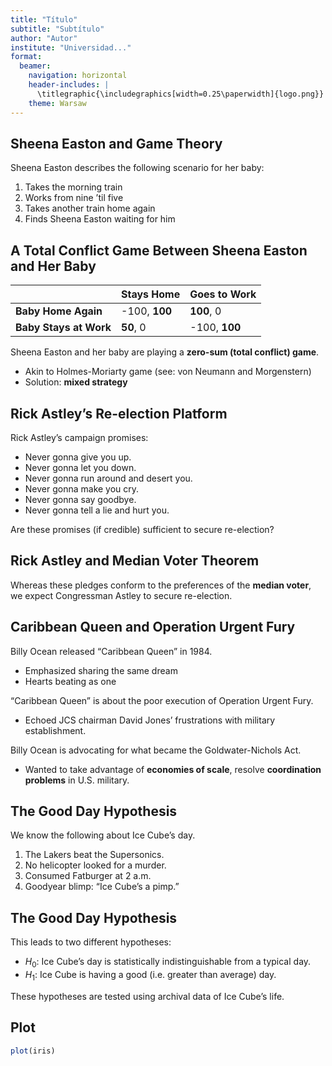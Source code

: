 ```yaml
---
title: "Título"
subtitle: "Subtítulo"
author: "Autor"
institute: "Universidad..."
format: 
  beamer:
    navigation: horizontal
    header-includes: |
      \titlegraphic{\includegraphics[width=0.25\paperwidth]{logo.png}}
    theme: Warsaw
---
```


## Sheena Easton and Game Theory

Sheena Easton describes the following scenario for her baby:

1.  Takes the morning train
2.  Works from nine 'til five
3.  Takes another train home again
4.  Finds Sheena Easton waiting for him

## A Total Conflict Game Between Sheena Easton and Her Baby

|                        | Stays Home    | Goes to Work  |
|------------------------|---------------|---------------|
| **Baby Home Again**    | -100, **100** | **100**, 0    |
| **Baby Stays at Work** | **50**, 0     | -100, **100** |

Sheena Easton and her baby are playing a **zero-sum (total conflict) game**.

-   Akin to Holmes-Moriarty game (see: von Neumann and Morgenstern)
-   Solution: **mixed strategy**

## Rick Astley's Re-election Platform

Rick Astley's campaign promises:

-   Never gonna give you up.
-   Never gonna let you down.
-   Never gonna run around and desert you.
-   Never gonna make you cry.
-   Never gonna say goodbye.
-   Never gonna tell a lie and hurt you.

Are these promises (if credible) sufficient to secure re-election?

## Rick Astley and Median Voter Theorem

Whereas these pledges conform to the preferences of the **median voter**, we expect Congressman Astley to secure re-election.

## Caribbean Queen and Operation Urgent Fury

Billy Ocean released "Caribbean Queen" in 1984.

-   Emphasized sharing the same dream
-   Hearts beating as one

"Caribbean Queen" is about the poor execution of Operation Urgent Fury.

-   Echoed JCS chairman David Jones' frustrations with military establishment.

Billy Ocean is advocating for what became the Goldwater-Nichols Act.

-   Wanted to take advantage of **economies of scale**, resolve **coordination problems** in U.S. military.

## The Good Day Hypothesis

We know the following about Ice Cube's day.

1.  The Lakers beat the Supersonics.
2.  No helicopter looked for a murder.
3.  Consumed Fatburger at 2 a.m.
4.  Goodyear blimp: "Ice Cube's a pimp."

## The Good Day Hypothesis

This leads to two different hypotheses:

-   $H_0$: Ice Cube's day is statistically indistinguishable from a typical day.
-   $H_1$: Ice Cube is having a good (i.e. greater than average) day.

These hypotheses are tested using archival data of Ice Cube's life.

## Plot

```r
plot(iris)
```

